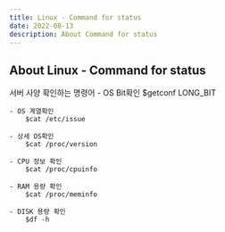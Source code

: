 ```yaml
---
title: Linux - Command for status
date: 2022-08-13
description: About Command for status
---
```


## About Linux - Command for status
서버 사양 확인하는 명령어
	- OS Bit확인
		$getconf LONG_BIT
 
	- OS 계열확인
		$cat /etc/issue
 
	- 상세 OS확인
		$cat /proc/version
 
	- CPU 정보 확인
		$cat /proc/cpuinfo
 
	- RAM 용량 확인
		$cat /proc/meminfo
 
	- DISK 용량 확인
	 	$df -h
